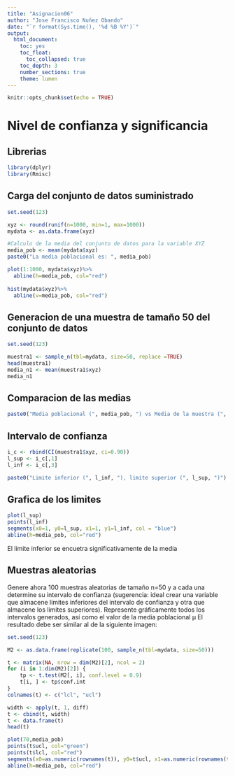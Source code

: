 ```yaml
---
title: "Asignacion06"
author: "Jose Francisco Nuñez Obando"
date: "`r format(Sys.time(), '%d %B %Y')`"
output:
  html_document:
    toc: yes
    toc_float:
      toc_collapsed: true
    toc_depth: 3
    number_sections: true
    theme: lumen
---
```


```r
knitr::opts_chunk$set(echo = TRUE)
```

# Nivel de confianza y significancia

## Librerias

```r
library(dplyr)
library(Rmisc)
```

## Carga del conjunto de datos suministrado

```r
set.seed(123)

xyz <- round(runif(n=1000, min=1, max=1000))
mydata <- as.data.frame(xyz)

#Calculo de la media del conjunto de datos para la variable XYZ
media_pob <- mean(mydata$xyz)
paste0("La media poblacional es: ", media_pob)

plot(1:1000, mydata$xyz)%>%
  abline(h=media_pob, col="red")
  
hist(mydata$xyz)%>%
  abline(v=media_pob, col="red")
```


## Generacion de una muestra de tamaño 50 del conjunto de datos

```r
set.seed(123)

muestra1 <- sample_n(tbl=mydata, size=50, replace =TRUE)
head(muestra1)
media_n1 <- mean(muestra1$xyz)
media_n1
```

## Comparacion de las medias

```r
paste0("Media poblacional (", media_pob, ") vs Media de la muestra (", media_n1, ")")
```

## Intervalo de confianza

```r
i_c <- rbind(CI(muestra1$xyz, ci=0.90))
l_sup <- i_c[,1]
l_inf <- i_c[,3]

paste0("Limite inferior (", l_inf, "), limite superior (", l_sup, ")")
```

## Grafica de los limites

```r
plot(l_sup)
points(l_inf)
segments(x0=1, y0=l_sup, x1=1, y1=l_inf, col = "blue")
abline(h=media_pob, col="red")
```

El limite inferior se encuetra significativamente de la media

## Muestras aleatorias

Genere ahora 100 muestras aleatorias de tamaño n=50
y a cada una determine su intervalo de confianza (sugerencia: ideal crear una variable que almacene limites inferiores del intervalo de confianza y otra que almacene los limites superiores). Represente gráficamente todos los intervalos generados, así como el valor de la media poblacional μ
El resultado debe ser similar al de la siguiente imagen:


```r
set.seed(123)

M2 <- as.data.frame(replicate(100, sample_n(tbl=mydata, size=50)))

t <- matrix(NA, nrow = dim(M2)[2], ncol = 2)
for (i in 1:dim(M2)[2]) {
    tp <- t.test(M2[, i], conf.level = 0.9)
    t[i, ] <- tp$conf.int
}
colnames(t) <- c("lcl", "ucl")

```


```r
width <- apply(t, 1, diff)
t <- cbind(t, width)
t <- data.frame(t)
head(t)
```


```r
plot(70,media_pob)
points(t$ucl, col="green")
points(t$lcl, col="red")
segments(x0=as.numeric(rownames(t)), y0=t$ucl, x1=as.numeric(rownames(t)), y1=t$lcl, col = "blue")
abline(h=media_pob, col="red")
```

